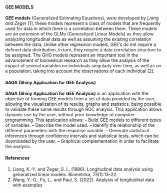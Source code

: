 
#### **GEE MODELS**


**GEE models** (Generalized Estimating Equations), were developed by *Liang and Zeger* [1], these models represent a class of models that are frequently used for data in which there is a correlation between them. These models are an extension of the GLMs (Generalized Linear Models) as they allow analyzing longitudinal data as well as assuming the existing correlation between the data. Unlike other regression models, GEE's do not require a defined data distribution, in turn, they require a data correlation structure to be assigned. The GHG models represent an important tool in the advancement of biomedical research as they allow the analysis of the impact of several variables on individuals singularly over time, as well as on a population, taking into account the observations of each individual [2].










#### **SAGA (Shiny Application for GEE Analysis)**



**SAGA (Shiny Application for GEE Analysis)** is an application with the objective of forming GEE models from a set of data provided by the user, allowing the visualization of its results, graphs and statistics, being possible to validate these same results through ROC analysis. This application allows dynamic use by the user, without prior knowledge of computer programming.
This application allows:
– Build GEE models to different types of variables.
– Describe the model used.
– Identify the relationship of the different parameters with the response variable.
– Generate statistical inferences through confidence intervals and statistical tests, which can be downloaded by the user.
– Graphical complementation in order to facilitate the analysis.









#### References
1. Liang, K.-Y. and Zeger, S. L. (1986). Longitudinal data analysis using generalized linear
models. Biometrika, 73(1):13–22.
2. Wang, Y.-G., Fu, L., and Paul, S. (2022). Analysis of longitudinal data with examples

